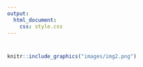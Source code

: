 ```yaml
---
output:
  html_document:
    css: style.css
---
```


#

```r
knitr::include_graphics("images/img2.png")
```
